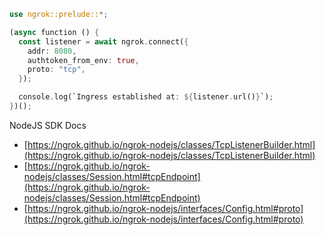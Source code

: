 ```rust
use ngrok::prelude::*;

(async function () {
  const listener = await ngrok.connect({
    addr: 8080,
    authtoken_from_env: true,
    proto: "tcp",
  });

  console.log(`Ingress established at: ${listener.url()}`);
})();
```

NodeJS SDK Docs

- [https://ngrok.github.io/ngrok-nodejs/classes/TcpListenerBuilder.html](https://ngrok.github.io/ngrok-nodejs/classes/TcpListenerBuilder.html)
- [https://ngrok.github.io/ngrok-nodejs/classes/Session.html#tcpEndpoint](https://ngrok.github.io/ngrok-nodejs/classes/Session.html#tcpEndpoint)
- [https://ngrok.github.io/ngrok-nodejs/interfaces/Config.html#proto](https://ngrok.github.io/ngrok-nodejs/interfaces/Config.html#proto)
